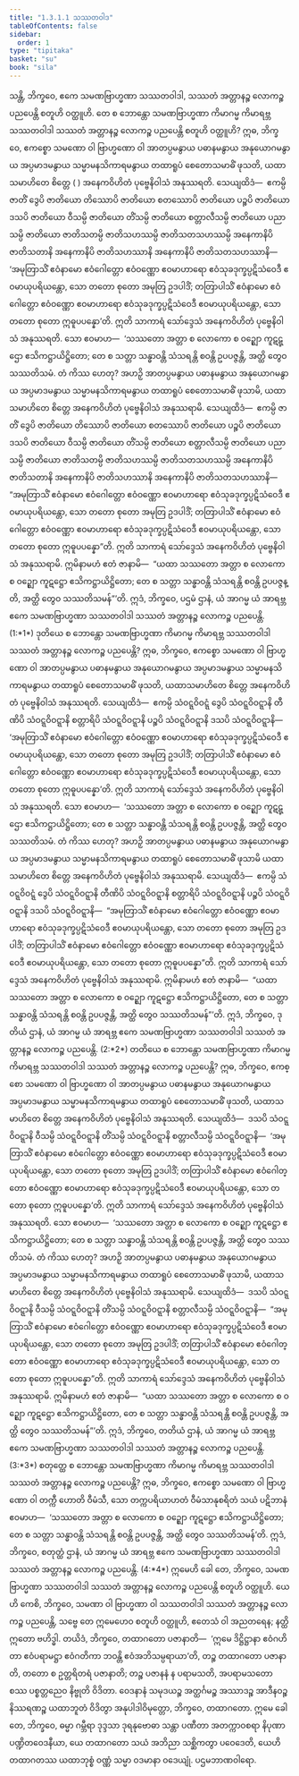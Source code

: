 ```yaml
---
title: "1.3.1.1 သဿတဝါဒ"
tableOfContents: false
sidebar:
  order: 1
type: "tipitaka"
basket: "su"
book: "sila"
---
```



<DynamicBreadcrumb />

<Division number="30" book="sila" e="ch" v="6" p="12">

<Paragraph number="59" book="sila">
သန္တိ, ဘိက္ခဝေ, ဧကေ သမဏဗြာဟ္မဏာ သဿတဝါဒါ, <Emphasis>သဿတံ အတ္တာနဉ္စ လောကဉ္စ</Emphasis> ပညပေန္တိ စတူဟိ ဝတ္ထူဟိ. တေ စ ဘောန္တော သမဏဗြာဟ္မဏာ ကိမာဂမ္မ ကိမာရဗ္ဘ သဿတဝါဒါ သဿတံ အတ္တာနဉ္စ လောကဉ္စ ပညပေန္တိ စတူဟိ ဝတ္ထူဟိ?
</Paragraph>

</Division>
<Division number="31" book="sila" e="ch" v="6" p="12">

<Paragraph number="60" book="sila">
ဣဓ, ဘိက္ခဝေ, ဧကစ္စော သမဏော ဝါ ဗြာဟ္မဏော ဝါ အာတပ္ပမနွာယ ပဓာနမနွာယ အနုယောဂမနွာယ အပ္ပမာဒမနွာယ သမ္မာမနသိကာရမနွာယ တထာရူပံ စေတောသမာဓိံ ဖုသတိ, ယထာသမာဟိတေ စိတ္တေ ( ) အနေကဝိဟိတံ ပုဗ္ဗေနိဝါသံ အနုဿရတိ. သေယျထိဒံ—  ဧကမ္ပိ ဇာတိံ ဒွေပိ ဇာတိယော တိဿောပိ ဇာတိယော စတဿောပိ ဇာတိယော ပဉ္စပိ ဇာတိယော ဒသပိ ဇာတိယော ဝီသမ္ပိ ဇာတိယော တိံသမ္ပိ ဇာတိယော စတ္တာလီသမ္ပိ ဇာတိယော ပညာသမ္ပိ ဇာတိယော ဇာတိသတမ္ပိ ဇာတိသဟဿမ္ပိ ဇာတိသတသဟဿမ္ပိ အနေကာနိပိ ဇာတိသတာနိ အနေကာနိပိ ဇာတိသဟဿာနိ အနေကာနိပိ ဇာတိသတသဟဿာနိ—  ‘အမုတြာသိံ ဧဝံနာမော ဧဝံဂေါတ္တော ဧဝံဝဏ္ဏော ဧဝမာဟာရော ဧဝံသုခဒုက္ခပ္ပဋိသံဝေဒီ ဧဝမာယုပရိယန္တော, သော တတော စုတော အမုတြ ဥဒပါဒိံ; တတြာပါသိံ ဧဝံနာမော ဧဝံဂေါတ္တော ဧဝံဝဏ္ဏော ဧဝမာဟာရော ဧဝံသုခဒုက္ခပ္ပဋိသံဝေဒီ ဧဝမာယုပရိယန္တော, သော တတော စုတော ဣဓူပပန္နော’တိ. ဣတိ သာကာရံ သော်ဒ္ဒေသံ <Emphasis>အနေကဝိဟိတံ ပုဗ္ဗေနိဝါသံ အနုဿရတိ</Emphasis>.
</Paragraph>

<Paragraph number="61" book="sila">
သော ဧဝမာဟ—  ‘သဿတော အတ္တာ စ လောကော စ ဝဉ္ဈော ကူဋဋ္ဌော ဧသိကဋ္ဌာယိဋ္ဌိတော; တေ စ သတ္တာ သန္ဓာဝန္တိ သံသရန္တိ စဝန္တိ ဥပပဇ္ဇန္တိ, အတ္ထိ တွေဝ သဿတိသမံ. တံ ကိဿ ဟေတု? အဟဉှိ အာတပ္ပမနွာယ ပဓာနမနွာယ အနုယောဂမနွာယ အပ္ပမာဒမနွာယ သမ္မာမနသိကာရမနွာယ တထာရူပံ စေတောသမာဓိံ ဖုသာမိ, ယထာသမာဟိတေ စိတ္တေ အနေကဝိဟိတံ ပုဗ္ဗေနိဝါသံ အနုဿရာမိ. သေယျထိဒံ—  ဧကမ္ပိ ဇာတိံ ဒွေပိ ဇာတိယော တိဿောပိ ဇာတိယော စတဿောပိ ဇာတိယော ပဉ္စပိ ဇာတိယော ဒသပိ ဇာတိယော ဝီသမ္ပိ ဇာတိယော တိံသမ္ပိ ဇာတိယော စတ္တာလီသမ္ပိ ဇာတိယော ပညာသမ္ပိ ဇာတိယော ဇာတိသတမ္ပိ ဇာတိသဟဿမ္ပိ ဇာတိသတသဟဿမ္ပိ အနေကာနိပိ ဇာတိသတာနိ အနေကာနိပိ ဇာတိသဟဿာနိ အနေကာနိပိ <Emphasis>ဇာတိသတသဟဿာနိ</Emphasis>—  “အမုတြာသိံ ဧဝံနာမော ဧဝံဂေါတ္တော ဧဝံဝဏ္ဏော ဧဝမာဟာရော ဧဝံသုခဒုက္ခပ္ပဋိသံဝေဒီ ဧဝမာယုပရိယန္တော, သော တတော စုတော အမုတြ ဥဒပါဒိံ; တတြာပါသိံ ဧဝံနာမော ဧဝံဂေါတ္တော ဧဝံဝဏ္ဏော ဧဝမာဟာရော ဧဝံသုခဒုက္ခပ္ပဋိသံဝေဒီ ဧဝမာယုပရိယန္တော, သော တတော စုတော ဣဓူပပန္နော”တိ. ဣတိ သာကာရံ သော်ဒ္ဒေသံ အနေကဝိဟိတံ ပုဗ္ဗေနိဝါသံ အနုဿရာမိ.
</Paragraph>

<Paragraph number="62" book="sila">
ဣမိနာမဟံ ဧတံ ဇာနာမိ—  “ယထာ သဿတော အတ္တာ စ လောကော စ ဝဉ္ဈော ကူဋဋ္ဌော ဧသိကဋ္ဌာယိဋ္ဌိတော; တေ စ သတ္တာ သန္ဓာဝန္တိ သံသရန္တိ စဝန္တိ ဥပပဇ္ဇန္တိ, အတ္ထိ တွေဝ သဿတိသမန်”’တိ. ဣဒံ, ဘိက္ခဝေ, ပဌမံ ဌာနံ, ယံ အာဂမ္မ ယံ အာရဗ္ဘ ဧကေ သမဏဗြာဟ္မဏာ သဿတဝါဒါ သဿတံ အတ္တာနဉ္စ လောကဉ္စ ပညပေန္တိ. (1:*1*)
</Paragraph>

</Division>
<Division number="32" book="sila" e="ch" v="6" p="13">

<Paragraph number="63" book="sila">
ဒုတိယေ စ ဘောန္တော သမဏဗြာဟ္မဏာ ကိမာဂမ္မ ကိမာရဗ္ဘ သဿတဝါဒါ သဿတံ အတ္တာနဉ္စ လောကဉ္စ ပညပေန္တိ? ဣဓ, ဘိက္ခဝေ, ဧကစ္စော သမဏော ဝါ ဗြာဟ္မဏော ဝါ အာတပ္ပမနွာယ ပဓာနမနွာယ အနုယောဂမနွာယ အပ္ပမာဒမနွာယ သမ္မာမနသိကာရမနွာယ တထာရူပံ စေတောသမာဓိံ ဖုသတိ, ယထာသမာဟိတေ စိတ္တေ အနေကဝိဟိတံ ပုဗ္ဗေနိဝါသံ အနုဿရတိ. သေယျထိဒံ—  ဧကမ္ပိ သံဝဋ္ဋဝိဝဋ္ဋံ ဒွေပိ သံဝဋ္ဋဝိဝဋ္ဋာနိ တီဏိပိ သံဝဋ္ဋဝိဝဋ္ဋာနိ စတ္တာရိပိ သံဝဋ္ဋဝိဝဋ္ဋာနိ ပဉ္စပိ သံဝဋ္ဋဝိဝဋ္ဋာနိ ဒသပိ သံဝဋ္ဋဝိဝဋ္ဋာနိ—  ‘အမုတြာသိံ ဧဝံနာမော ဧဝံဂေါတ္တော ဧဝံဝဏ္ဏော ဧဝမာဟာရော ဧဝံသုခဒုက္ခပ္ပဋိသံဝေဒီ ဧဝမာယုပရိယန္တော, သော တတော စုတော အမုတြ ဥဒပါဒိံ; တတြာပါသိံ ဧဝံနာမော ဧဝံဂေါတ္တော ဧဝံဝဏ္ဏော ဧဝမာဟာရော ဧဝံသုခဒုက္ခပ္ပဋိသံဝေဒီ ဧဝမာယုပရိယန္တော, သော တတော စုတော ဣဓူပပန္နော’တိ. ဣတိ သာကာရံ သော်ဒ္ဒေသံ <Emphasis>အနေကဝိဟိတံ ပုဗ္ဗေနိဝါသံ အနုဿရတိ</Emphasis>.
</Paragraph>

<Paragraph number="64" book="sila">
သော ဧဝမာဟ—  ‘သဿတော အတ္တာ စ လောကော စ ဝဉ္ဈော ကူဋဋ္ဌော ဧသိကဋ္ဌာယိဋ္ဌိတော; တေ စ သတ္တာ သန္ဓာဝန္တိ သံသရန္တိ စဝန္တိ ဥပပဇ္ဇန္တိ, အတ္ထိ တွေဝ သဿတိသမံ. တံ ကိဿ ဟေတု? အဟဉှိ အာတပ္ပမနွာယ ပဓာနမနွာယ အနုယောဂမနွာယ အပ္ပမာဒမနွာယ သမ္မာမနသိကာရမနွာယ တထာရူပံ စေတောသမာဓိံ ဖုသာမိ ယထာသမာဟိတေ စိတ္တေ အနေကဝိဟိတံ ပုဗ္ဗေနိဝါသံ အနုဿရာမိ. သေယျထိဒံ—  ဧကမ္ပိ သံဝဋ္ဋဝိဝဋ္ဋံ ဒွေပိ သံဝဋ္ဋဝိဝဋ္ဋာနိ တီဏိပိ သံဝဋ္ဋဝိဝဋ္ဋာနိ စတ္တာရိပိ သံဝဋ္ဋဝိဝဋ္ဋာနိ ပဉ္စပိ သံဝဋ္ဋဝိဝဋ္ဋာနိ <Emphasis>ဒသပိ သံဝဋ္ဋဝိဝဋ္ဋာနိ</Emphasis>—  “အမုတြာသိံ ဧဝံနာမော ဧဝံဂေါတ္တော ဧဝံဝဏ္ဏော ဧဝမာဟာရော ဧဝံသုခဒုက္ခပ္ပဋိသံဝေဒီ ဧဝမာယုပရိယန္တော, သော တတော စုတော အမုတြ ဥဒပါဒိံ; တတြာပါသိံ ဧဝံနာမော ဧဝံဂေါတ္တော ဧဝံဝဏ္ဏော ဧဝမာဟာရော ဧဝံသုခဒုက္ခပ္ပဋိသံဝေဒီ ဧဝမာယုပရိယန္တော, သော တတော စုတော ဣဓူပပန္နော”တိ. ဣတိ သာကာရံ သော်ဒ္ဒေသံ အနေကဝိဟိတံ ပုဗ္ဗေနိဝါသံ အနုဿရာမိ.
</Paragraph>

<Paragraph number="65" book="sila">
ဣမိနာမဟံ ဧတံ ဇာနာမိ—  “ယထာ သဿတော အတ္တာ စ လောကော စ ဝဉ္ဈော ကူဋဋ္ဌော ဧသိကဋ္ဌာယိဋ္ဌိတော, တေ စ သတ္တာ သန္ဓာဝန္တိ သံသရန္တိ စဝန္တိ ဥပပဇ္ဇန္တိ, အတ္ထိ တွေဝ သဿတိသမန်”’တိ. ဣဒံ, ဘိက္ခဝေ, ဒုတိယံ ဌာနံ, ယံ အာဂမ္မ ယံ အာရဗ္ဘ ဧကေ သမဏဗြာဟ္မဏာ သဿတဝါဒါ သဿတံ အတ္တာနဉ္စ လောကဉ္စ ပညပေန္တိ. (2:*2*)
</Paragraph>

</Division>
<Division number="33" book="sila" e="ch" v="6" p="14">

<Paragraph number="66" book="sila">
တတိယေ စ ဘောန္တော သမဏဗြာဟ္မဏာ ကိမာဂမ္မ ကိမာရဗ္ဘ သဿတဝါဒါ သဿတံ အတ္တာနဉ္စ လောကဉ္စ ပညပေန္တိ? ဣဓ, ဘိက္ခဝေ, ဧကစ္စော သမဏော ဝါ ဗြာဟ္မဏော ဝါ အာတပ္ပမနွာယ ပဓာနမနွာယ အနုယောဂမနွာယ အပ္ပမာဒမနွာယ သမ္မာမနသိကာရမနွာယ တထာရူပံ စေတောသမာဓိံ ဖုသတိ, ယထာသမာဟိတေ စိတ္တေ အနေကဝိဟိတံ ပုဗ္ဗေနိဝါသံ အနုဿရတိ. သေယျထိဒံ—  ဒသပိ သံဝဋ္ဋဝိဝဋ္ဋာနိ ဝီသမ္ပိ သံဝဋ္ဋဝိဝဋ္ဋာနိ တိံသမ္ပိ သံဝဋ္ဋဝိဝဋ္ဋာနိ စတ္တာလီသမ္ပိ သံဝဋ္ဋဝိဝဋ္ဋာနိ—  ‘အမုတြာသိံ ဧဝံနာမော ဧဝံဂေါတ္တော ဧဝံဝဏ္ဏော ဧဝမာဟာရော ဧဝံသုခဒုက္ခပ္ပဋိသံဝေဒီ ဧဝမာယုပရိယန္တော, သော တတော စုတော အမုတြ ဥဒပါဒိံ; တတြာပါသိံ ဧဝံနာမော ဧဝံဂေါတ္တော ဧဝံဝဏ္ဏော ဧဝမာဟာရော ဧဝံသုခဒုက္ခပ္ပဋိသံဝေဒီ ဧဝမာယုပရိယန္တော, သော တတော စုတော ဣဓူပပန္နော’တိ. ဣတိ သာကာရံ သော်ဒ္ဒေသံ <Emphasis>အနေကဝိဟိတံ ပုဗ္ဗေနိဝါသံ အနုဿရတိ</Emphasis>.
</Paragraph>

<Paragraph number="67" book="sila">
သော ဧဝမာဟ—  ‘သဿတော အတ္တာ စ လောကော စ ဝဉ္ဈော ကူဋဋ္ဌော ဧသိကဋ္ဌာယိဋ္ဌိတော; တေ စ သတ္တာ သန္ဓာဝန္တိ သံသရန္တိ စဝန္တိ ဥပပဇ္ဇန္တိ, အတ္ထိ တွေဝ သဿတိသမံ. တံ ကိဿ ဟေတု? အဟဉှိ အာတပ္ပမနွာယ ပဓာနမနွာယ အနုယောဂမနွာယ အပ္ပမာဒမနွာယ သမ္မာမနသိကာရမနွာယ တထာရူပံ စေတောသမာဓိံ ဖုသာမိ, ယထာသမာဟိတေ စိတ္တေ အနေကဝိဟိတံ ပုဗ္ဗေနိဝါသံ အနုဿရာမိ. သေယျထိဒံ—  ဒသပိ သံဝဋ္ဋဝိဝဋ္ဋာနိ ဝီသမ္ပိ သံဝဋ္ဋဝိဝဋ္ဋာနိ တိံသမ္ပိ သံဝဋ္ဋဝိဝဋ္ဋာနိ <Emphasis>စတ္တာလီသမ္ပိ သံဝဋ္ဋဝိဝဋ္ဋာနိ</Emphasis>—  “အမုတြာသိံ ဧဝံနာမော ဧဝံဂေါတ္တော ဧဝံဝဏ္ဏော ဧဝမာဟာရော ဧဝံသုခဒုက္ခပ္ပဋိသံဝေဒီ ဧဝမာယုပရိယန္တော, သော တတော စုတော အမုတြ ဥဒပါဒိံ; တတြာပါသိံ ဧဝံနာမော ဧဝံဂေါတ္တော ဧဝံဝဏ္ဏော ဧဝမာဟာရော ဧဝံသုခဒုက္ခပ္ပဋိသံဝေဒီ ဧဝမာယုပရိယန္တော, သော တတော စုတော ဣဓူပပန္နော”တိ. ဣတိ သာကာရံ သော်ဒ္ဒေသံ အနေကဝိဟိတံ ပုဗ္ဗေနိဝါသံ အနုဿရာမိ.
</Paragraph>

<Paragraph number="68" book="sila">
ဣမိနာမဟံ ဧတံ ဇာနာမိ—  “ယထာ သဿတော အတ္တာ စ လောကော စ ဝဉ္ဈော ကူဋဋ္ဌော ဧသိကဋ္ဌာယိဋ္ဌိတော, တေ စ သတ္တာ သန္ဓာဝန္တိ သံသရန္တိ စဝန္တိ ဥပပဇ္ဇန္တိ, အတ္ထိ တွေဝ သဿတိသမန်”’တိ. ဣဒံ, ဘိက္ခဝေ, တတိယံ ဌာနံ, ယံ အာဂမ္မ ယံ အာရဗ္ဘ ဧကေ သမဏဗြာဟ္မဏာ သဿတဝါဒါ သဿတံ အတ္တာနဉ္စ လောကဉ္စ ပညပေန္တိ. (3:*3*)
</Paragraph>

</Division>
<Division number="34" book="sila" e="ch" v="6" p="15">

<Paragraph number="69" book="sila">
စတုတ္ထေ စ ဘောန္တော သမဏဗြာဟ္မဏာ ကိမာဂမ္မ ကိမာရဗ္ဘ သဿတဝါဒါ သဿတံ အတ္တာနဉ္စ လောကဉ္စ ပညပေန္တိ? ဣဓ, ဘိက္ခဝေ, ဧကစ္စော သမဏော ဝါ ဗြာဟ္မဏော ဝါ တက္ကီ ဟောတိ ဝီမံသီ, သော <Emphasis>တက္ကပရိယာဟတံ</Emphasis> ဝီမံသာနုစရိတံ သယံ ပဋိဘာနံ ဧဝမာဟ—  ‘သဿတော အတ္တာ စ လောကော စ ဝဉ္ဈော ကူဋဋ္ဌော ဧသိကဋ္ဌာယိဋ္ဌိတော; တေ စ သတ္တာ သန္ဓာဝန္တိ သံသရန္တိ စဝန္တိ ဥပပဇ္ဇန္တိ, အတ္ထိ တွေဝ သဿတိသမန်’တိ. ဣဒံ, ဘိက္ခဝေ, စတုတ္ထံ ဌာနံ, ယံ အာဂမ္မ ယံ အာရဗ္ဘ ဧကေ သမဏဗြာဟ္မဏာ သဿတဝါဒါ သဿတံ အတ္တာနဉ္စ လောကဉ္စ ပညပေန္တိ. (4:*4*)
</Paragraph>

</Division>
<Division number="35" book="sila" e="ch" v="6" p="15">

<Paragraph number="70" book="sila">
ဣမေဟိ ခေါ တေ, ဘိက္ခဝေ, သမဏဗြာဟ္မဏာ သဿတဝါဒါ သဿတံ အတ္တာနဉ္စ လောကဉ္စ ပညပေန္တိ စတူဟိ ဝတ္ထူဟိ. ယေ ဟိ ကေစိ, ဘိက္ခဝေ, သမဏာ ဝါ ဗြာဟ္မဏာ ဝါ သဿတဝါဒါ သဿတံ အတ္တာနဉ္စ လောကဉ္စ ပညပေန္တိ, သဗ္ဗေ တေ ဣမေဟေဝ စတူဟိ ဝတ္ထူဟိ, ဧတေသံ ဝါ အညတရေန; နတ္ထိ ဣတော ဗဟိဒ္ဓါ.
</Paragraph>

</Division>
<Division number="36" book="sila" e="ch" v="6" p="16">

<Paragraph number="71" book="sila">
တယိဒံ, ဘိက္ခဝေ, တထာဂတော ပဇာနာတိ—  ‘ဣမေ ဒိဋ္ဌိဋ္ဌာနာ ဧဝံဂဟိတာ ဧဝံပရာမဋ္ဌာ ဧဝံဂတိကာ ဘဝန္တိ ဧဝံအဘိသမ္ပရာယာ’တိ, တဉ္စ တထာဂတော ပဇာနာတိ, တတော စ ဥတ္တရိတရံ ပဇာနာတိ; တဉ္စ ပဇာနနံ န ပရာမသတိ, အပရာမသတော စဿ ပစ္စတ္တညေဝ နိဗ္ဗုတိ ဝိဒိတာ. ဝေဒနာနံ သမုဒယဉ္စ အတ္ထင်္ဂမဉ္စ အဿာဒဉ္စ အာဒီနဝဉ္စ နိဿရဏဉ္စ ယထာဘူတံ ဝိဒိတွာ အနုပါဒါဝိမုတ္တော, ဘိက္ခဝေ, တထာဂတော.
</Paragraph>

</Division>
<Division number="37" book="sila" e="ch" v="6" p="16">

<Paragraph number="72" book="sila">
ဣမေ ခေါ တေ, ဘိက္ခဝေ, ဓမ္မာ ဂမ္ဘီရာ ဒုဒ္ဒသာ ဒုရနုဗောဓာ သန္တာ ပဏီတာ အတက္ကာဝစရာ နိပုဏာ ပဏ္ဍိတဝေဒနီယာ, ယေ တထာဂတော သယံ အဘိညာ သစ္ဆိကတွာ ပဝေဒေတိ, ယေဟိ တထာဂတဿ ယထာဘုစ္စံ ဝဏ္ဏံ သမ္မာ ဝဒမာနာ ဝဒေယျုံ.

</Paragraph>
</Division>

<Paragraph number="73" type="center" book="sila">
ပဌမဘာဏဝါရော.
</Paragraph>